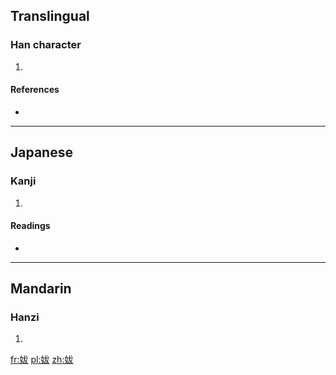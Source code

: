 ==Translingual==

===Han character===
{{Han char|rn=38|rad=女|as=05|sn=8|four=|canj=女戈大水 (VIKE), 女戈大大 (VIKK)|ids=⿰[[女]][[犮]]}}

# {{defn|Han|sort=女05}}

====References====
* {{Han ref|kx=0257.130|dkj=06122|dj=0522.090|hdz=21035.110|uh=59AD|ud=22957}}

----

==Japanese==

===Kanji===
{{ja-kanji|grade=|rs=女05}}

# {{defn|lang=ja|sort=女05}}

====Readings====
* {{ja-readings|on=[[はつ]] (hatsu), [[ばち]] (bachi)|kun=[[みめよい]] (mimeyoi), [[つま]] (tsuma)}}

----

==Mandarin==

===Hanzi===
{{cmn-hanzi|pin=[[bá]] ([[ba2]])|wg=pa<sup>2</sup>}}

# {{defn|lang=cmn|sort=女05}}

[[fr:妭]]
[[pl:妭]]
[[zh:妭]]